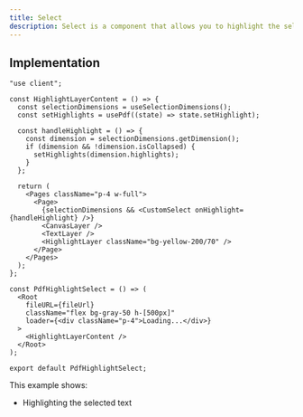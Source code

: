 ```yaml
---
title: Select
description: Select is a component that allows you to highlight the selected text in a PDF.
---
```



<PdfHighlightSelect />

## Implementation

```tsx
"use client";

const HighlightLayerContent = () => {
  const selectionDimensions = useSelectionDimensions();
  const setHighlights = usePdf((state) => state.setHighlight);

  const handleHighlight = () => {
    const dimension = selectionDimensions.getDimension();
    if (dimension && !dimension.isCollapsed) {
      setHighlights(dimension.highlights);
    }
  };

  return (
    <Pages className="p-4 w-full">
      <Page>
        {selectionDimensions && <CustomSelect onHighlight={handleHighlight} />}
        <CanvasLayer />
        <TextLayer />
        <HighlightLayer className="bg-yellow-200/70" />
      </Page>
    </Pages>
  );
};

const PdfHighlightSelect = () => (
  <Root
    fileURL={fileUrl}
    className="flex bg-gray-50 h-[500px]"
    loader={<div className="p-4">Loading...</div>}
  >
    <HighlightLayerContent />
  </Root>
);

export default PdfHighlightSelect;
```

This example shows:

- Highlighting the selected text
